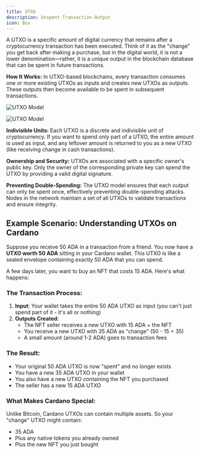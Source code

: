 ```yaml
---
title: UTXO
description: Unspent Transaction Output
icon: Box
---
```


A UTXO is a specific amount of digital currency that remains after a cryptocurrency transaction has been executed. Think of it as the "change" you get back after making a purchase, but in the digital world, it is not a lower denomination—rather, it is a unique output in the blockchain database that can be spent in future transactions.

**How It Works:** In UTXO-based blockchains, every transaction consumes one or more existing UTXOs as inputs and creates new UTXOs as outputs. These outputs then become available to be spent in subsequent transactions.

<div className="dark:hidden">

![UTXO Model](/assets/utxo.png)

</div>

<div className="hidden dark:block">

![UTXO Model](/assets/utxo_dark.png)

</div>

**Indivisible Units:** Each UTXO is a discrete and indivisible unit of cryptocurrency. If you want to spend only part of a UTXO, the entire amount is used as input, and any leftover amount is returned to you as a new UTXO (like receiving change in cash transactions).

**Ownership and Security:** UTXOs are associated with a specific owner's public key. Only the owner of the corresponding private key can spend the UTXO by providing a valid digital signature.

**Preventing Double-Spending:** The UTXO model ensures that each output can only be spent once, effectively preventing double-spending attacks. Nodes in the network maintain a set of all UTXOs to validate transactions and ensure integrity.


## Example Scenario: Understanding UTXOs on Cardano

Suppose you receive 50 ADA in a transaction from a friend. You now have a **UTXO worth 50 ADA** sitting in your Cardano wallet. This UTXO is like a sealed envelope containing exactly 50 ADA that you can spend.

A few days later, you want to buy an NFT that costs 15 ADA. Here's what happens:

### The Transaction Process:

1. **Input**: Your wallet takes the entire 50 ADA UTXO as input (you can't just spend part of it - it's all or nothing)
2. **Outputs Created**:
   - The NFT seller receives a new UTXO with 15 ADA + the NFT
   - You receive a new UTXO with 35 ADA as "change" (50 - 15 = 35)
   - A small amount (around 1-2 ADA) goes to transaction fees

### The Result:

- Your original 50 ADA UTXO is now "spent" and no longer exists
- You have a new 35 ADA UTXO in your wallet
- You also have a new UTXO containing the NFT you purchased
- The seller has a new 15 ADA UTXO

### What Makes Cardano Special:

Unlike Bitcoin, Cardano UTXOs can contain multiple assets. So your "change" UTXO might contain:

- 35 ADA
- Plus any native tokens you already owned
- Plus the new NFT you just bought



